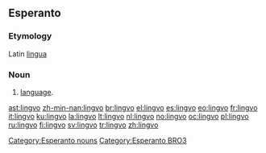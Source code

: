==Esperanto==
===Etymology===
Latin [[lingua]]

===Noun===
{{eo-noun}}
# [[language]].

[[Category:Esperanto nouns]]
[[Category:Esperanto BRO3]]

[[ast:lingvo]]
[[zh-min-nan:lingvo]]
[[br:lingvo]]
[[el:lingvo]]
[[es:lingvo]]
[[eo:lingvo]]
[[fr:lingvo]]
[[it:lingvo]]
[[ku:lingvo]]
[[la:lingvo]]
[[lt:lingvo]]
[[nl:lingvo]]
[[no:lingvo]]
[[oc:lingvo]]
[[pl:lingvo]]
[[ru:lingvo]]
[[fi:lingvo]]
[[sv:lingvo]]
[[tr:lingvo]]
[[zh:lingvo]]